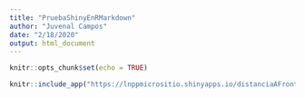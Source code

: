 ```yaml
---
title: "PruebaShinyEnRMarkdown"
author: "Juvenal Campos"
date: "2/18/2020"
output: html_document
---
```



<style>
  h2 {
  color:red;
  }
  
  iframe{
        width: 1000px;
        height: 750px;
        border: 2px solid #ccc;
    }
</style>

```r
knitr::opts_chunk$set(echo = TRUE)
```


```r
knitr::include_app("https://lnppmicrositio.shinyapps.io/distanciaAFrontera/")
```

